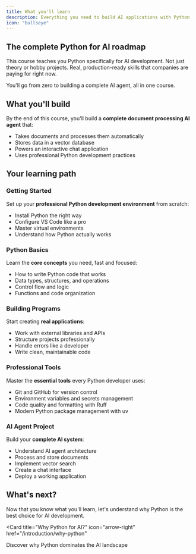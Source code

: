```yaml
---
title: What you'll learn
description: Everything you need to build AI applications with Python
icon: "bullseye"
---
```


## The complete Python for AI roadmap

This course teaches you Python specifically for AI development. Not just theory or hobby projects. Real, production-ready skills that companies are paying for right now.

You'll go from zero to building a complete AI agent, all in one course.

## What you'll build

By the end of this course, you'll build a **complete document processing AI agent** that:
- Takes documents and processes them automatically
- Stores data in a vector database
- Powers an interactive chat application
- Uses professional Python development practices

## Your learning path

### Getting Started
Set up your **professional Python development environment** from scratch:
- Install Python the right way
- Configure VS Code like a pro
- Master virtual environments
- Understand how Python actually works

### Python Basics
Learn the **core concepts** you need, fast and focused:
- How to write Python code that works
- Data types, structures, and operations
- Control flow and logic
- Functions and code organization

### Building Programs
Start creating **real applications**:
- Work with external libraries and APIs
- Structure projects professionally
- Handle errors like a developer
- Write clean, maintainable code

### Professional Tools
Master the **essential tools** every Python developer uses:
- Git and GitHub for version control
- Environment variables and secrets management
- Code quality and formatting with Ruff
- Modern Python package management with uv

### AI Agent Project
Build your **complete AI system**:
- Understand AI agent architecture
- Process and store documents
- Implement vector search
- Create a chat interface
- Deploy a working application

## What's next?

Now that you know what you'll learn, let's understand why Python is the best choice for AI development.

<Card
  title="Why Python for AI?"
  icon="arrow-right"
  href="/introduction/why-python"
>
  Discover why Python dominates the AI landscape
</Card>

